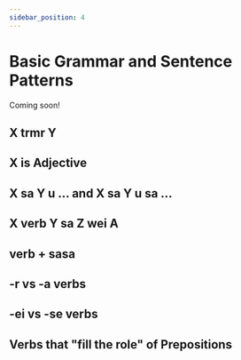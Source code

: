 ```yaml
---
sidebar_position: 4
---
```


# Basic Grammar and Sentence Patterns

Coming soon!

## X trmr Y

## X is Adjective

## X sa Y u ... and X sa Y u sa ...

## X verb Y sa Z wei A

## verb + sasa

## -r vs -a verbs

## -ei vs -se verbs

## Verbs that "fill the role" of Prepositions